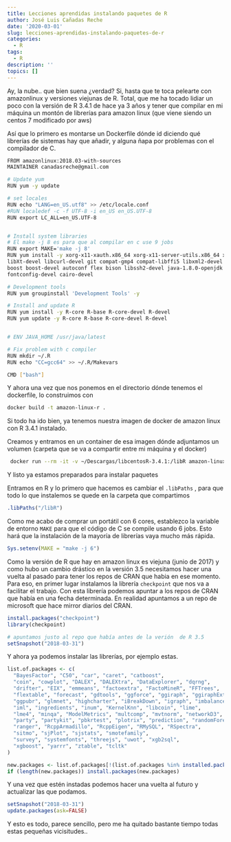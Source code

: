 ```yaml
---
title: Lecciones aprendidas instalando paquetes de R
author: José Luis Cañadas Reche
date: '2020-03-01'
slug: lecciones-aprendidas-instalando-paquetes-de-r
categories:
  - R
tags:
  - R
description: ''
topics: []
---
```



Ay, la nube.. que bien suena ¿verdad? 
Si, hasta que te toca pelearte con amazonlinux y versiones viejunas de R.  Total, que me ha tocado lidiar un poco con la versión de R 3.4.1 de hace ya 3 años y tener que compilar en mi máquina un montón de librerías para amazon linux (que viene siendo un centos 7 modificado por aws)


Así que lo primero es montarse un Dockerfile dónde id diciendo qué librerías de sistemas hay que añadir, y alguna ñapa por problemas con el compilador de C. 


```bash
FROM amazonlinux:2018.03-with-sources
MAINTAINER canadasreche@gmail.com 

# Update yum
RUN yum -y update 

# set locales
RUN echo "LANG=en_US.utf8" >> /etc/locale.conf
#RUN localedef -c -f UTF-8 -i en_US en_US.UTF-8
RUN export LC_ALL=en_US.UTF-8


# Install system libraries
# El make -j 8 es para que al compilar en c use 9 jobs
RUN export MAKE='make -j 8'
RUN yum install -y xorg-x11-xauth.x86_64 xorg-x11-server-utils.x86_64 xterm libXt libX11-devel \
libXt-devel libcurl-devel git compat-gmp4 compat-libffi5 libxml2-devel libjpeg-devel openssl-devel \
boost boost-devel autoconf flex bison libssh2-devel java-1.8.0-openjdk java-1.8.0-openjdk-devel \
fontconfig-devel cairo-devel

# Development tools 
RUN yum groupinstall 'Development Tools' -y

# Install and update R
RUN yum install -y R-core R-base R-core-devel R-devel
RUN yum update -y R-core R-base R-core-devel R-devel


# ENV JAVA_HOME /usr/java/latest

# Fix problem with c compiler
RUN mkdir ~/.R
RUN echo "CC=gcc64" >> ~/.R/Makevars

CMD ["bash"] 

```

Y ahora una vez que nos ponemos en el directorio dónde tenemos el dockerfile, lo construimos con 

```bash
docker build -t amazon-linux-r .
```

Si todo ha ido bien, ya tenemos nuestra imagen de docker de amazon linux con R 3.4.1 instalado. 

Creamos y entramos en un container de esa imagen dónde adjuntamos un volumen (carpeta que se va a compartir entre mi máquina y el docker)


```bash
 docker run --rm -it -v ~/Descargas/libcentosR-3.4.1:/libR amazon-linux-r /bin/bash

```

Y listo ya estamos preparados para instalar paquetes

Entramos en R y lo primero que hacemos es cambiar el `.libPaths` , para que todo lo que instalemos se quede en la carpeta que compartimos

```r
.libPaths("/libR")

```


Como me acabo de comprar un portátil con 6 cores, establezco la variable de entorno `MAKE` para que el código de C se compile usando 6 jobs. Esto hará que la instalación de la mayoría de librerías vaya mucho más rápida.

```r
Sys.setenv(MAKE = "make -j 6")
```


Como la versión de R que hay en amazon linux es viejuna (junio de 2017) y como hubo un cambio drástico en la versión 3.5 necesitamos hacer una vuelta al pasado para tener los repos de CRAN que habia en ese momento. Para eso, en primer lugar instalamos la librería `checkpoint` que nos va a facilitar el trabajo. Con esta librería podemos apuntar a los repos de CRAN que había en una fecha determinada. En realidad apuntamos a un repo de microsoft que hace mirror diarios del CRAN.

```r
install.packages("checkpoint")
library(checkpoint)

# apuntamos justo al repo que había antes de la verión  de R 3.5
setSnapshot("2018-03-31")

```

Y ahora ya podemos instalar las librerías, por ejemplo estas.

```r

list.of.packages <- c(
  "BayesFactor", "C50", "car", "caret", "catboost",
  "coin", "cowplot", "DALEX", "DALEXtra", "DataExplorer", "dqrng",
  "drifter", "EIX", "emmeans", "factoextra", "FactoMineR", "FFTrees",
  "flextable", "forecast", "gdtools", "ggforce", "ggiraph", "ggiraphExtra",
  "ggpubr", "glmnet", "highcharter", "iBreakDown", "igraph", "imbalance",
  "iml", "ingredients", "inum", "KernelKnn", "libcoin", "lime",
  "lme4", "minqa", "ModelMetrics", "multcomp", "mvtnorm", "networkD3",
  "party", "partykit", "pbkrtest", "plotrix", "prediction", "randomForestExplainer",
  "ranger", "RcppArmadillo", "RcppEigen", "RMySQL", "RSpectra",
  "sitmo", "sjPlot", "sjstats", "smotefamily",
  "survey", "systemfonts", "threejs", "uwot", "xgb2sql",
  "xgboost", "yarrr", "ztable", "tcltk"
)

new.packages <- list.of.packages[!(list.of.packages %in% installed.packages()[, "Package"])]
if (length(new.packages)) install.packages(new.packages)


```

Y una vez que estén instadas podemos hacer una vuelta al futuro y actualizar las que podamos.


```r

setSnapshot("2018-03-31")
update.packages(ask=FALSE)


```

Y esto es todo, parece sencillo, pero me ha quitado bastante tiempo todas estas pequeñas vicisitudes.. 



